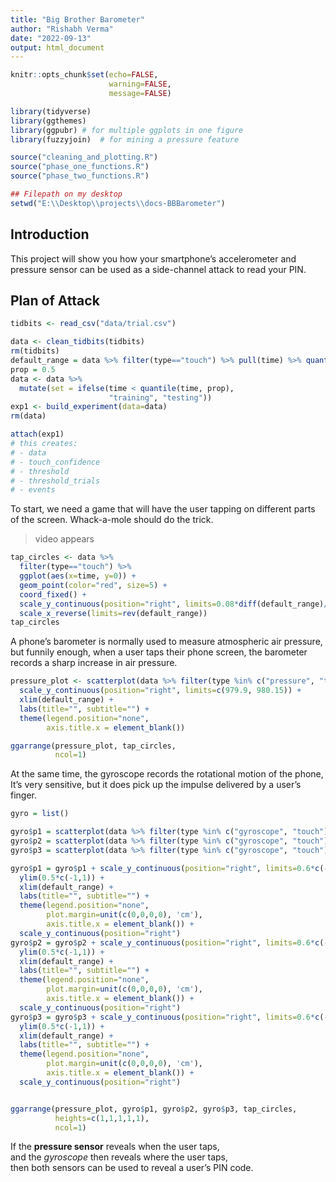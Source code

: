 ```yaml
---
title: "Big Brother Barometer"
author: "Rishabh Verma"
date: "2022-09-13"
output: html_document
---
```


```r
knitr::opts_chunk$set(echo=FALSE,
                      warning=FALSE,
                      message=FALSE)

library(tidyverse)
library(ggthemes)
library(ggpubr) # for multiple ggplots in one figure
library(fuzzyjoin)  # for mining a pressure feature

source("cleaning_and_plotting.R")
source("phase_one_functions.R")
source("phase_two_functions.R")

## Filepath on my desktop
setwd("E:\\Desktop\\projects\\docs-BBBarometer")
```

## Introduction


This project will show you how your smartphone's accelerometer and pressure sensor can be used as a side-channel attack to read your PIN. 



## Plan of Attack




```r
tidbits <- read_csv("data/trial.csv")

data <- clean_tidbits(tidbits)
rm(tidbits)
default_range = data %>% filter(type=="touch") %>% pull(time) %>% quantile(c(0.1,0.2))
prop = 0.5
data <- data %>%
  mutate(set = ifelse(time < quantile(time, prop),
                      "training", "testing"))
exp1 <- build_experiment(data=data)
rm(data)

attach(exp1)
# this creates:
# - data
# - touch_confidence
# - threshold
# - threshold_trials
# - events
```
To start, we need a game that will have the user tapping on different parts of the screen. 
Whack-a-mole should do the trick.


> video appears


```r
tap_circles <- data %>%
  filter(type=="touch") %>%
  ggplot(aes(x=time, y=0)) +
  geom_point(color="red", size=5) +
  coord_fixed() +
  scale_y_continuous(position="right", limits=0.08*diff(default_range)/2*c(-1,1)) +
  scale_x_reverse(limits=rev(default_range))
tap_circles
```


A phone's barometer is normally used to measure atmospheric air pressure, but funnily enough, when a user taps their phone screen, the barometer records a sharp increase in air pressure.

```r
pressure_plot <- scatterplot(data %>% filter(type %in% c("pressure", "touch")) %>% mutate(one = one+980), "pressure", "one") +
  scale_y_continuous(position="right", limits=c(979.9, 980.15)) +
  xlim(default_range) +
  labs(title="", subtitle="") +
  theme(legend.position="none",
        axis.title.x = element_blank())

ggarrange(pressure_plot, tap_circles,
          ncol=1)
```

At the same time, the gyroscope records the rotational motion of the phone, 
It's very sensitive, but it does pick up the impulse delivered by a user's finger.

```r

gyro = list()

gyro$p1 = scatterplot(data %>% filter(type %in% c("gyroscope", "touch")), "gyroscope", "one")
gyro$p2 = scatterplot(data %>% filter(type %in% c("gyroscope", "touch")), "gyroscope", "two")
gyro$p3 = scatterplot(data %>% filter(type %in% c("gyroscope", "touch")), "gyroscope", "three")

gyro$p1 = gyro$p1 + scale_y_continuous(position="right", limits=0.6*c(-1,1)) +
  ylim(0.5*c(-1,1)) +
  xlim(default_range) +
  labs(title="", subtitle="") +
  theme(legend.position="none",
        plot.margin=unit(c(0,0,0,0), 'cm'),
        axis.title.x = element_blank()) +
  scale_y_continuous(position="right")
gyro$p2 = gyro$p2 + scale_y_continuous(position="right", limits=0.6*c(-1,1)) +
  ylim(0.5*c(-1,1)) +
  xlim(default_range) +
  labs(title="", subtitle="") +
  theme(legend.position="none",
        plot.margin=unit(c(0,0,0,0), 'cm'),
        axis.title.x = element_blank()) +
  scale_y_continuous(position="right")
gyro$p3 = gyro$p3 + scale_y_continuous(position="right", limits=0.6*c(-1,1)) +
  ylim(0.5*c(-1,1)) +
  xlim(default_range) +
  labs(title="", subtitle="") +
  theme(legend.position="none",
        plot.margin=unit(c(0,0,0,0), 'cm'),
        axis.title.x = element_blank()) +
  scale_y_continuous(position="right")


ggarrange(pressure_plot, gyro$p1, gyro$p2, gyro$p3, tap_circles,
          heights=c(1,1,1,1,1),
          ncol=1)
```

If the __pressure sensor__ reveals when the user taps,  
and the _gyroscope_ then reveals where the user taps,  
then both sensors can be used to reveal a user's PIN code.

